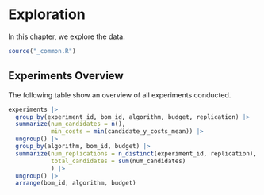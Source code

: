 # Exploration

In this chapter, we explore the data.

```r
source("_common.R")
```

## Experiments Overview

The following table show an overview of all experiments conducted.

```r
experiments |> 
  group_by(experiment_id, bom_id, algorithm, budget, replication) |> 
  summarize(num_candidates = n(),
            min_costs = min(candidate_y_costs_mean)) |> 
  ungroup() |> 
  group_by(algorithm, bom_id, budget) |>
  summarize(num_replications = n_distinct(experiment_id, replication),
            total_candidates = sum(num_candidates)
            ) |>
  ungroup() |> 
  arrange(bom_id, algorithm, budget)
```

